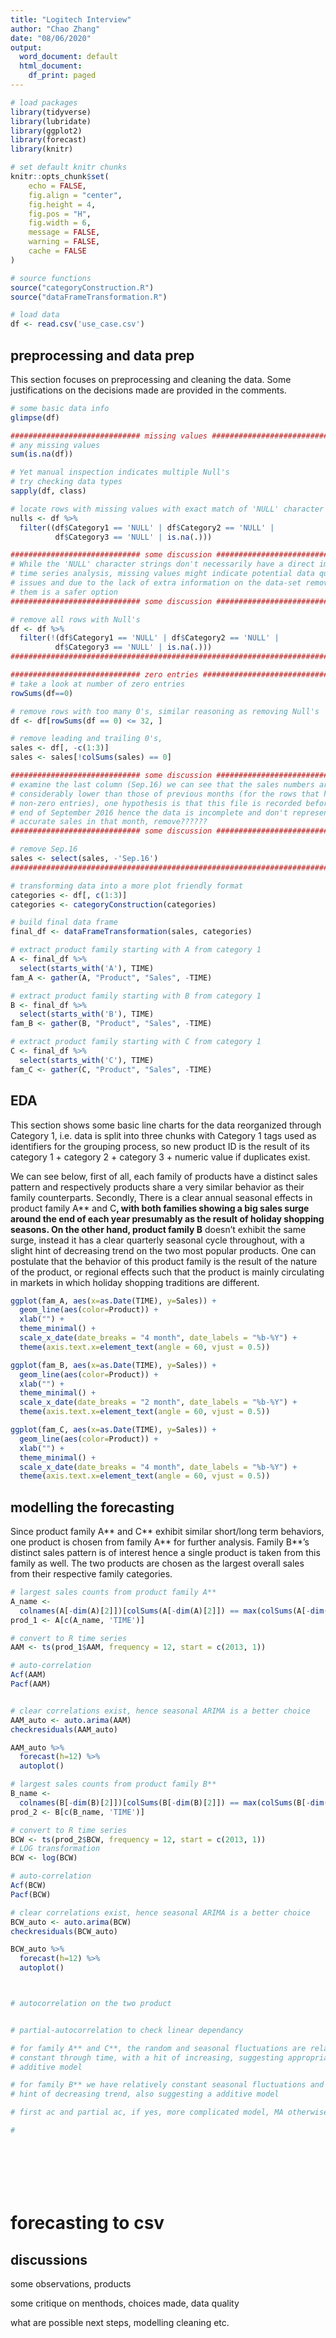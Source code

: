 ```yaml
---
title: "Logitech Interview"
author: "Chao Zhang"
date: "08/06/2020"
output:
  word_document: default
  html_document:
    df_print: paged
---
```


```r
# load packages
library(tidyverse)
library(lubridate)
library(ggplot2)
library(forecast)
library(knitr)

# set default knitr chunks
knitr::opts_chunk$set(
	echo = FALSE,
	fig.align = "center",
	fig.height = 4,
	fig.pos = "H",
	fig.width = 6,
	message = FALSE,
	warning = FALSE,
	cache = FALSE
)

# source functions
source("categoryConstruction.R")
source("dataFrameTransformation.R")

# load data
df <- read.csv('use_case.csv')

```

## preprocessing and data prep
This section focuses on preprocessing and cleaning the data. Some 
justifications on the decisions made are provided in the comments.
```r
# some basic data info
glimpse(df)

############################# missing values ###################################
# any missing values
sum(is.na(df))

# Yet manual inspection indicates multiple Null's
# try checking data types
sapply(df, class)

# locate rows with missing values with exact match of 'NULL' character string
nulls <- df %>%
  filter((df$Category1 == 'NULL' | df$Category2 == 'NULL' |
          df$Category3 == 'NULL' | is.na(.)))

############################# some discussion ##################################
# While the 'NULL' character strings don't necessarily have a direct impact on 
# time series analysis, missing values might indicate potential data quality 
# issues and due to the lack of extra information on the data-set removing 
# them is a safer option
############################# some discussion ##################################

# remove all rows with Null's
df <- df %>%
  filter(!(df$Category1 == 'NULL' | df$Category2 == 'NULL' |
          df$Category3 == 'NULL' | is.na(.)))
################################################################################

############################# zero entries #####################################
# take a look at number of zero entries
rowSums(df==0)

# remove rows with too many 0's, similar reasoning as removing Null's
df <- df[rowSums(df == 0) <= 32, ]

# remove leading and trailing 0's, 
sales <- df[, -c(1:3)]
sales <- sales[!colSums(sales) == 0]

############################# some discussion ##################################
# examine the last column (Sep.16) we can see that the sales numbers are 
# considerably lower than those of previous months (for the rows that have 
# non-zero entries), one hypothesis is that this file is recorded before the 
# end of September 2016 hence the data is incomplete and don't represent the 
# accurate sales in that month, remove??????
############################# some discussion ##################################

# remove Sep.16
sales <- select(sales, -'Sep.16')
################################################################################

# transforming data into a more plot friendly format
categories <- df[, c(1:3)]
categories <- categoryConstruction(categories)

# build final data frame
final_df <- dataFrameTransformation(sales, categories)

# extract product family starting with A from category 1
A <- final_df %>%
  select(starts_with('A'), TIME)
fam_A <- gather(A, "Product", "Sales", -TIME)

# extract product family starting with B from category 1
B <- final_df %>%
  select(starts_with('B'), TIME)
fam_B <- gather(B, "Product", "Sales", -TIME)

# extract product family starting with C from category 1
C <- final_df %>%
  select(starts_with('C'), TIME)
fam_C <- gather(C, "Product", "Sales", -TIME)

```

## EDA
This section shows some basic line charts for the data reorganized through 
Category 1, i.e. data is split into three chunks with Category 1 tags used as 
identifiers for the grouping process, so new product ID is the result of its
category 1 + category 2 + category 3 + numeric value if duplicates exist.

We can see below, first of all, each family of products have a distinct sales 
pattern and respectively products share a very similar behavior as their family
counterparts. Secondly, There is a clear annual seasonal effects in product 
family A** and C**, with both families showing a big sales surge around the end 
of each year presumably as the result of holiday shopping seasons. On the other 
hand, product family B** doesn't exhibit the same surge, instead it has a clear 
quarterly seasonal cycle throughout, with a slight hint of decreasing trend on
the two most popular products. One can postulate that the behavior of this 
product family is the result of the nature of the product, or regional effects 
such that the product is mainly circulating in markets in which holiday shopping
traditions are different.
```r

ggplot(fam_A, aes(x=as.Date(TIME), y=Sales)) +
  geom_line(aes(color=Product)) + 
  xlab("") + 
  theme_minimal() + 
  scale_x_date(date_breaks = "4 month", date_labels = "%b-%Y") + 
  theme(axis.text.x=element_text(angle = 60, vjust = 0.5))

```

```r

ggplot(fam_B, aes(x=as.Date(TIME), y=Sales)) +
  geom_line(aes(color=Product)) + 
  xlab("") + 
  theme_minimal() + 
  scale_x_date(date_breaks = "2 month", date_labels = "%b-%Y") + 
  theme(axis.text.x=element_text(angle = 60, vjust = 0.5))

```

```r

ggplot(fam_C, aes(x=as.Date(TIME), y=Sales)) +
  geom_line(aes(color=Product)) + 
  xlab("") + 
  theme_minimal() + 
  scale_x_date(date_breaks = "4 month", date_labels = "%b-%Y") + 
  theme(axis.text.x=element_text(angle = 60, vjust = 0.5))

```


## modelling the forecasting
Since product family A** and C** exhibit similar short/long term behaviors,
one product is chosen from family A** for further analysis. Family B**'s 
distinct sales pattern is of interest hence a single product is taken from this 
family as well. The two products are chosen as the largest overall sales from 
their respective family categories.
```r
# largest sales counts from product family A**
A_name <- 
  colnames(A[-dim(A)[2]])[colSums(A[-dim(A)[2]]) == max(colSums(A[-dim(A)[2]]))]
prod_1 <- A[c(A_name, 'TIME')]

# convert to R time series
AAM <- ts(prod_1$AAM, frequency = 12, start = c(2013, 1))

# auto-correlation
Acf(AAM)
Pacf(AAM)


# clear correlations exist, hence seasonal ARIMA is a better choice
AAM_auto <- auto.arima(AAM)
checkresiduals(AAM_auto)

AAM_auto %>%
  forecast(h=12) %>%
  autoplot()

```



```r
# largest sales counts from product family B**
B_name <- 
  colnames(B[-dim(B)[2]])[colSums(B[-dim(B)[2]]) == max(colSums(B[-dim(B)[2]]))]
prod_2 <- B[c(B_name, 'TIME')]

# convert to R time series
BCW <- ts(prod_2$BCW, frequency = 12, start = c(2013, 1))
# LOG transformation
BCW <- log(BCW)

# auto-correlation
Acf(BCW)
Pacf(BCW)

# clear correlations exist, hence seasonal ARIMA is a better choice
BCW_auto <- auto.arima(BCW)
checkresiduals(BCW_auto)

BCW_auto %>%
  forecast(h=12) %>%
  autoplot()



# autocorrelation on the two product


# partial-autocorrelation to check linear dependancy

# for family A** and C**, the random and seasonal fluctuations are relatively 
# constant through time, with a hit of increasing, suggesting appropriate 
# additive model

# for family B** we have relatively constant seasonal fluctuations and with a 
# hint of decreasing trend, also suggesting a additive model

# first ac and partial ac, if yes, more complicated model, MA otherwise

#








```


# forecasting to csv

## discussions
some observations, products 

some critique on menthods, choices made, data quality

what are possible next steps, modelling cleaning etc.

